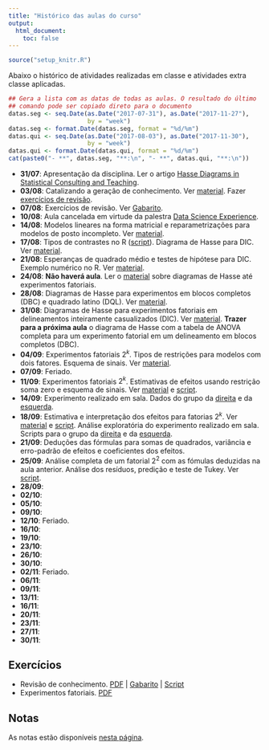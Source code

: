 ```yaml
---
title: "Histórico das aulas do curso"
output:
  html_document:
    toc: false
---
```


```r
source("setup_knitr.R")
```

Abaixo o histórico de atividades realizadas em classe e atividades extra
classe aplicadas.


```r
## Gera a lista com as datas de todas as aulas. O resultado do último
## comando pode ser copiado direto para o documento
datas.seg <- seq.Date(as.Date("2017-07-31"), as.Date("2017-11-27"),
                      by = "week")
datas.seg <- format.Date(datas.seg, format = "%d/%m")
datas.qui <- seq.Date(as.Date("2017-08-03"), as.Date("2017-11-30"),
                      by = "week")
datas.qui <- format.Date(datas.qui, format = "%d/%m")
cat(paste0("- **", datas.seg, "**:\n", "- **", datas.qui, "**:\n"))
```

- **31/07**: Apresentação da disciplina. Ler o artigo [Hasse Diagrams in
  Statistical Consulting and Teaching](PDF/Lohr_1995_TAS.pdf).
- **03/08**: Catalizando a geração de conhecimento. Ver
  [material](catalizando-conhecimento.html). Fazer [exercícios de
  revisão](exercicios/ex_revisao.pdf).
- **07/08**: Exercícios de revisão. Ver
  [Gabarito](exercicios/ex_revisao_GABARITO.pdf).
- **10/08**: Aula cancelada em virtude da palestra [Data Science
 Experience](https://www.facebook.com/PET.Estatistica.UFPR/photos/a.1642649022622718.1073741828.1641067472780873/2013970412157242/?type=3&theater).
- **14/08**: Modelos lineares na forma matricial e reparametrizações
  para modelos de posto incompleto. Ver [material](modelos-lineares.html).
- **17/08**: Tipos de contrastes no R
  ([script](scripts/script_racoes_pimentel.R)). Diagrama de Hasse para
  DIC. Ver [material](anova-geral.html).
- **21/08**: Esperanças de quadrado médio e testes de hipótese para DIC.
  Exemplo numérico no R. Ver [material](anova-geral.html).
- **24/08**: **Não haverá aula**. Ler o [material](anova-geral.html)
  sobre diagramas de Hasse até experimentos fatoriais.
- **28/08**: Diagramas de Hasse para experimentos em blocos completos
  (DBC) e quadrado latino (DQL). Ver [material](anova-geral.html).
- **31/08**: Diagramas de Hasse para experimentos fatoriais em
  delineamentos inteiramente casualizados (DIC). Ver
  [material](anova-geral.html). **Trazer para a próxima aula** o
  diagrama de Hasse com a tabela de ANOVA completa para um experimento
  fatorial em um delineamento em blocos completos (DBC).
- **04/09**: Experimentos fatoriais $2^k$. Tipos de restrições para
  modelos com dois fatores. Esquema de sinais. Ver
  [material](fatorial_2k.html). <!-- Aula no quadro. Ver material
  escrito -->
- **07/09**: Feriado.
- **11/09**: Experimentos fatoriais $2^k$. Estimativas de efeitos
  usando restrição soma zero e esquema de sinais. Ver
  [material](fatorial_2k.html) e [script](scripts/script_catalisador.R).
- **14/09**: Experimento realizado em sala. Dados do grupo da
  [direita](dados/avioes_direita.csv) e da
  [esquerda](dados/avioes_esquerda.csv).
- **18/09**: Estimativa e interpretação dos efeitos para fatorias $2^k$.
  Ver [material](fatorial_2k.html) e
  [script](scripts/script_catalisador.R). Análise exploratória do
  experimento realizado em sala. Scripts para o grupo da
  [direita](scripts/script_avioes_direita.R) e da
  [esquerda](scripts/script_avioes_esquerda.R).
- **21/09**: Deduções das fórmulas para somas de quadrados, variância e
  erro-padrão de efeitos e coeficientes dos efeitos.
- **25/09**: Análise completa de um fatorial $2^2$ com as fómulas
  deduzidas na aula anterior. Análise dos resíduos, predição e teste de
  Tukey. Ver [script](scripts/script_fatorial_2-2.R).
- **28/09**:
- **02/10**:
- **05/10**:
- **09/10**:
- **12/10**: Feriado.
- **16/10**:
- **19/10**:
- **23/10**:
- **26/10**:
- **30/10**:
- **02/11**: Feriado.
- **06/11**:
- **09/11**:
- **13/11**:
- **16/11**:
- **20/11**:
- **23/11**:
- **27/11**:
- **30/11**:

## Exercícios

- Revisão de conhecimento. [PDF](exercicios/ex_revisao.pdf) |
[Gabarito](exercicios/ex_revisao_GABARITO.pdf) |
[Script](exercicios/ex_revisao_GABARITO.R)
- Experimentos fatoriais. [PDF](exercicios/ex_fatorial.pdf)

## Notas

As notas estão disponíveis [nesta página](notas.html).
